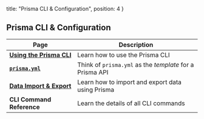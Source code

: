   title: "Prisma CLI & Configuration",
  position: 4
}

## Prisma CLI & Configuration

| Page | Description |
| --- | --- |
| [**Using the Prisma CLI**](alx4) |  Learn how to use the Prisma CLI |
| [**`prisma.yml`**](5cy7) | Think of `prisma.yml` as the _template_ for a Prisma API |
| [**Data Import & Export**](jsw9) | Learn how to import and export data using Prisma |
| **CLI Command Reference** | Learn the details of all CLI commands |
